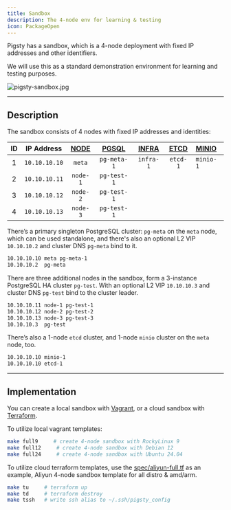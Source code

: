 ```yaml
---
title: Sandbox
description: The 4-node env for learning & testing
icon: PackageOpen
---
```



Pigsty has a sandbox, which is a 4-node deployment with fixed IP addresses and other identifiers.

We will use this as a standard demonstration environment for learning and testing purposes.

![pigsty-sandbox.jpg](/img/pigsty/sandbox.jpg)


--------

## Description

The sandbox consists of 4 nodes with fixed IP addresses and identities:

| ID |  IP Address   | [NODE](/node) | [PGSQL](/pgsql) | [INFRA](/infra) | [**ETCD**](/etcd) | [**MINIO**](/minio) |
|:--:|:-------------:|:------------------:|:--------------------:|:--------------------:|:----------------------:|:-------------------------|
| 1  | `10.10.10.10` |       `meta`       |     `pg-meta-1`      |      `infra-1`       |        `etcd-1`        | `minio-1`                |
| 2  | `10.10.10.11` |      `node-1`      |     `pg-test-1`      |                      |                        |                          |
| 3  | `10.10.10.12` |      `node-2`      |     `pg-test-1`      |                      |                        |                          |
| 4  | `10.10.10.13` |      `node-3`      |     `pg-test-1`      |                      |                        |                          |


There’s a primary singleton PostgreSQL cluster: `pg-meta` on the `meta` node,
which can be used standalone, and there's also an optional L2 VIP `10.10.10.2` and cluster DNS `pg-meta` bind to it.

```bash
10.10.10.10 meta pg-meta-1
10.10.10.2  pg-meta
```

There are three additional nodes in the sandbox, form a 3-instance PostgreSQL HA cluster `pg-test`.
With an optional L2 VIP `10.10.10.3` and cluster DNS `pg-test` bind to the cluster leader.

```bash
10.10.10.11 node-1 pg-test-1
10.10.10.12 node-2 pg-test-2
10.10.10.13 node-3 pg-test-3
10.10.10.3  pg-test
```

There’s also a 1-node `etcd` cluster, and 1-node `minio` cluster on the `meta` node, too.

```bash
10.10.10.10 minio-1
10.10.10.10 etcd-1
```




------

## Implementation

You can create a local sandbox with [Vagrant](/docs/prepare/vagrant), or a cloud sandbox with [Terraform](/docs/prepare/terraform).

To utilize local vagrant templates:

```bash
make full9     # create 4-node sandbox with RockyLinux 9
make full12     # create 4-node sandbox with Debian 12
make full24     # create 4-node sandbox with Ubuntu 24.04
```

To utilize cloud terraform templates, use the [spec/aliyun-full.tf](https://github.com/pgsty/pigsty/tree/main/terraform/spec/aliyun-full.tf) as an example,
Aliyun 4-node sandbox template for all distro & amd/arm.

```bash
make tu     # terraform up
make td     # terraform destroy
make tssh   # write ssh alias to ~/.ssh/pigsty_config
```

